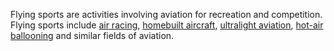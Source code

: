 Flying sports are activities involving aviation for recreation and competition.  Flying sports include [[air racing]], [[homebuilt aircraft]], [[ultralight aviation]], [[hot-air balloon]]ing and similar fields of aviation.